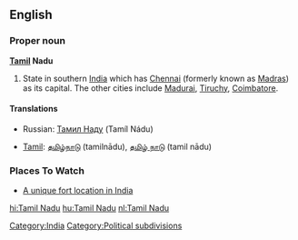 ==English==
{{wikipedia}}
===Proper noun===
'''[[Tamil]] Nadu'''

#State in southern [[India]] which has [[Chennai]] (formerly known as [[Madras]]) as its capital. The other cities include [[Madurai]], [[Tiruchy]], [[Coimbatore]].

====Translations====
{{top}}
*Russian: [[Тамил Наду]] (Tamíl Nádu)
{{mid}}
*[[Tamil]]: [[தமிழ்நாடு]] (tamilnādu), [[தமிழ் நாடு]] (tamil nādu)
{{bottom}}

===Places To Watch===
* [http://www.gingeefort.com A unique fort location in India]

[[Category:India]]
[[Category:Political subdivisions]]

[[hi:Tamil Nadu]]
[[hu:Tamil Nadu]]
[[nl:Tamil Nadu]]